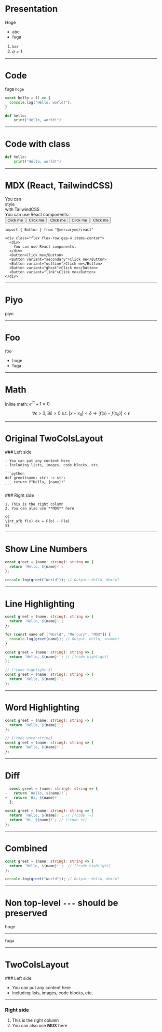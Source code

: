 
# Presentation

Hoge

- abc
- fuga

1. `bar`
2. $a=1$

---

# Code

fuga `hoge`

```ts
const hello = () => {
  console.log("Hello, world!");
}
```

```python title="hello.py" showLineNumbers
def hello:
    print("Hello, world!")
```

---

# Code with class

```python class="m-4 border-blue-400 shadow-lg shadow-blue-200 dark:shadow-blue-900" title="hello.py"
def hello:
    print("Hello, world!")
```

---

# MDX (React, TailwindCSS)

<div class="space-y-8">
  <div class="flex flex-row items-center gap-1">
    <span class="text-red-600 underline">You</span>
    <span class="text-green-500 italic hover:bg-red-400 font-serif">can</span>
    <div class="bg-gradient-to-r from-cyan-600 to-blue-500 p-1 rounded-sm text-white animate-bounce">style</div>
    <span class="border p-1 rounded-full hover:bg-muted font-mono">with</span>
    <span class="bg-gradient-to-r from-indigo-500 via-purple-500 to-pink-500 rounded-md p-1 animate-pulse">TailwindCSS</span>
  </div>

  <div class="flex flex-row gap-4 items-center">
    <div>
      You can use React components:
    </div>
    <Button>Click me</Button>
    <Button variant="secondary">Click me</Button>
    <Button variant="outline">Click me</Button>
    <Button variant="ghost">Click me</Button>
    <Button variant="link">Click me</Button>
  </div>

  ```mdx
  import { Button } from "@mercurymd/react"

  <div class="flex flex-row gap-4 items-center">
    <div>
      You can use React components:
    </div>
    <Button>Click me</Button>
    <Button variant="secondary">Click me</Button>
    <Button variant="outline">Click me</Button>
    <Button variant="ghost">Click me</Button>
    <Button variant="link">Click me</Button>
  </div>
  ```
</div>

---

# Piyo

piyo

---

# Foo

foo

- hoge
- fuga

---

# Math

Inline math: $e^{i\pi} + 1 = 0$

$$
\forall \epsilon > 0, \exists \delta > 0 \text{ s.t. } |x - x_0| < \delta \Rightarrow |f(x) - f(x_0)| < \epsilon
$$

---

# Original TwoColsLayout

<OriginalTwoColsLayout>
  <Left>
    ### Left side

    - You can put any content here
    - Including lists, images, code blocks, etc.

    ```python
    def greet(name: str) -> str:
        return f"Hello, {name}!"
    ```
  </Left>
  <Right>
    ### Right side

    1. This is the right column
    2. You can also use **MDX** here

    $$
    \int_a^b f(x) dx = F(b) - F(a)
    $$
  </Right>
</OriginalTwoColsLayout>

---

# Show Line Numbers

```ts showLineNumbers
const greet = (name: string): string => {
  return `Hello, ${name}!`;
};

console.log(greet("World")); // Output: Hello, World!
```

---

# Line Highlighting

```ts {2,5-7}
const greet = (name: string): string => {
  return `Hello, ${name}!`;
};

for (const name of ["World", "Mercury", "MDX"]) {
  console.log(greet(name)); // Output: Hello, <name>!
}
```

```ts
const greet = (name: string): string => {
  return `Hello, ${name}!`; // [!code highlight]
};
```

```ts
// [!code highlight:3]
const greet = (name: string): string => {
  return `Hello, ${name}!`;
};
```

---

# Word Highlighting

```ts /string/
const greet = (name: string): string => {
  return `Hello, ${name}!`;
};
```

```ts
// [!code word:string]
const greet = (name: string): string => {
  return `Hello, ${name}!`;
};
```

---

# Diff

```ts diff
  const greet = (name: string): string => {
-   return `Hello, ${name}!`;
+   return `Hi, ${name}!`;
  };
```

```ts
const greet = (name: string): string => {
  return `Hello, ${name}!`; // [!code --]
  return `Hi, ${name}!`; // [!code ++]
};
```

---

# Combined

```ts title="greet.ts" showLineNumbers
const greet = (name: string): string => {
  return `Hello, ${name}!`;  // [!code highlight]
};

console.log(greet("World")); // Output: Hello, World!
```

---

# Non top-level `---` should be preserved

<div>
  hoge

  ---

  fuga
</div>

---

# TwoColsLayout

<TwoColsLayout>
  ### Left side

  - You can put any content here
  - Including lists, images, code blocks, etc.

  ---

  ### Right side

  1. This is the right column
  2. You can also use **MDX** here
</TwoColsLayout>
